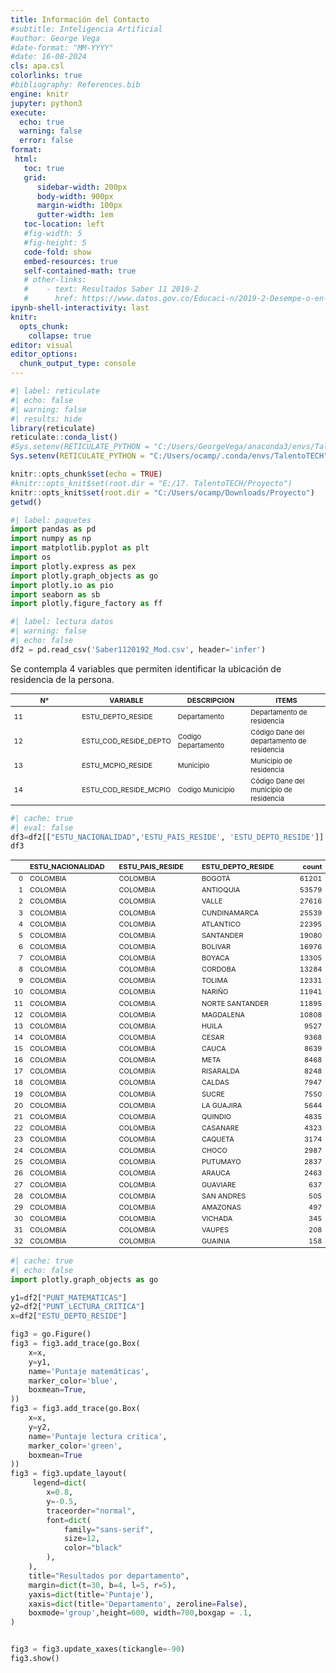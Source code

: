 ```yaml
---
title: Información del Contacto
#subtitle: Inteligencia Artificial
#author: George Vega
#date-format: "MM-YYYY"
#date: 16-08-2024
cls: apa.csl
colorlinks: true
#bibliography: References.bib
engine: knitr
jupyter: python3
execute:
  echo: true
  warning: false
  error: false
format:
 html:
   toc: true
   grid:
      sidebar-width: 200px
      body-width: 900px
      margin-width: 100px
      gutter-width: 1em
   toc-location: left
   #fig-width: 5
   #fig-height: 5
   code-fold: show
   embed-resources: true
   self-contained-math: true
   # other-links:
   #    - text: Resultados Saber 11 2019-2
   #      href: https://www.datos.gov.co/Educaci-n/2019-2-Desempe-o-en-Matem-ticas-de-los-estudiantes/3qm6-df8e
ipynb-shell-interactivity: last
knitr:
  opts_chunk: 
    collapse: true
editor: visual
editor_options: 
  chunk_output_type: console
---
```


```{=html}
<style scoped>
table {
  font-size: 11px;

}
</style>
```
```r
#| label: reticulate
#| echo: false
#| warning: false
#| results: hide
library(reticulate)
reticulate::conda_list()
#Sys.setenv(RETICULATE_PYTHON = "C:/Users/GeorgeVega/anaconda3/envs/TalentoTECH")
Sys.setenv(RETICULATE_PYTHON = "C:/Users/ocamp/.conda/envs/TalentoTECH")
```

```r
knitr::opts_chunk$set(echo = TRUE)
#knitr::opts_knit$set(root.dir = "E:/17. TalentoTECH/Proyecto")
knitr::opts_knit$set(root.dir = "C:/Users/ocamp/Downloads/Proyecto")
getwd()
```

```python
#| label: paquetes
import pandas as pd
import numpy as np
import matplotlib.pyplot as plt
import os
import plotly.express as pex
import plotly.graph_objects as go
import plotly.io as pio
import seaborn as sb
import plotly.figure_factory as ff
```

```python
#| label: lectura datos
#| warning: false
#| echo: false
df2 = pd.read_csv('Saber1120192_Mod.csv', header='infer')
```

Se contempla 4 variables que permiten identificar la ubicación de residencia de la persona.

| N°  | VARIABLE              | DESCRIPCION         | ITEMS                                      |
|------------------|------------------|------------------|-------------------|
| 11  | ESTU_DEPTO_RESIDE     | Departamento        | Departamento de residencia                 |
| 12  | ESTU_COD_RESIDE_DEPTO | Codigo Departamento | Código Dane del departamento de residencia |
| 13  | ESTU_MCPIO_RESIDE     | Municipio           | Municipio de residencia                    |
| 14  | ESTU_COD_RESIDE_MCPIO | Codigo Municipio    | Código Dane del municipio de residencia    |

```python
#| cache: true
#| eval: false
df3=df2[["ESTU_NACIONALIDAD",'ESTU_PAIS_RESIDE', 'ESTU_DEPTO_RESIDE']].value_counts().reset_index()
df3
```

|    | ESTU_NACIONALIDAD   | ESTU_PAIS_RESIDE   | ESTU_DEPTO_RESIDE   |   count |
|---:|:--------------------|:-------------------|:--------------------|--------:|
|  0 | COLOMBIA            | COLOMBIA           | BOGOTÁ              |   61201 |
|  1 | COLOMBIA            | COLOMBIA           | ANTIOQUIA           |   53579 |
|  2 | COLOMBIA            | COLOMBIA           | VALLE               |   27616 |
|  3 | COLOMBIA            | COLOMBIA           | CUNDINAMARCA        |   25539 |
|  4 | COLOMBIA            | COLOMBIA           | ATLANTICO           |   22395 |
|  5 | COLOMBIA            | COLOMBIA           | SANTANDER           |   19080 |
|  6 | COLOMBIA            | COLOMBIA           | BOLIVAR             |   16976 |
|  7 | COLOMBIA            | COLOMBIA           | BOYACA              |   13305 |
|  8 | COLOMBIA            | COLOMBIA           | CORDOBA             |   13284 |
|  9 | COLOMBIA            | COLOMBIA           | TOLIMA              |   12331 |
| 10 | COLOMBIA            | COLOMBIA           | NARIÑO              |   11941 |
| 11 | COLOMBIA            | COLOMBIA           | NORTE SANTANDER     |   11895 |
| 12 | COLOMBIA            | COLOMBIA           | MAGDALENA           |   10808 |
| 13 | COLOMBIA            | COLOMBIA           | HUILA               |    9527 |
| 14 | COLOMBIA            | COLOMBIA           | CESAR               |    9368 |
| 15 | COLOMBIA            | COLOMBIA           | CAUCA               |    8639 |
| 16 | COLOMBIA            | COLOMBIA           | META                |    8468 |
| 17 | COLOMBIA            | COLOMBIA           | RISARALDA           |    8248 |
| 18 | COLOMBIA            | COLOMBIA           | CALDAS              |    7947 |
| 19 | COLOMBIA            | COLOMBIA           | SUCRE               |    7550 |
| 20 | COLOMBIA            | COLOMBIA           | LA GUAJIRA          |    5644 |
| 21 | COLOMBIA            | COLOMBIA           | QUINDIO             |    4835 |
| 22 | COLOMBIA            | COLOMBIA           | CASANARE            |    4323 |
| 23 | COLOMBIA            | COLOMBIA           | CAQUETA             |    3174 |
| 24 | COLOMBIA            | COLOMBIA           | CHOCO               |    2987 |
| 25 | COLOMBIA            | COLOMBIA           | PUTUMAYO            |    2837 |
| 26 | COLOMBIA            | COLOMBIA           | ARAUCA              |    2463 |
| 27 | COLOMBIA            | COLOMBIA           | GUAVIARE            |     637 |
| 28 | COLOMBIA            | COLOMBIA           | SAN ANDRES          |     505 |
| 29 | COLOMBIA            | COLOMBIA           | AMAZONAS            |     497 |
| 30 | COLOMBIA            | COLOMBIA           | VICHADA             |     345 |
| 31 | COLOMBIA            | COLOMBIA           | VAUPES              |     208 |
| 32 | COLOMBIA            | COLOMBIA           | GUAINIA             |     158 |

```python
#| cache: true
#| echo: false
import plotly.graph_objects as go

y1=df2["PUNT_MATEMATICAS"]
y2=df2["PUNT_LECTURA_CRITICA"]
x=df2["ESTU_DEPTO_RESIDE"]

fig3 = go.Figure()
fig3 = fig3.add_trace(go.Box(
    x=x,
    y=y1,
    name='Puntaje matemáticas',
    marker_color='blue',
    boxmean=True,
))
fig3 = fig3.add_trace(go.Box(
    x=x,
    y=y2,
    name='Puntaje lectura critica',
    marker_color='green',
    boxmean=True
))
fig3 = fig3.update_layout(
     legend=dict(
        x=0.8,
        y=-0.5,
        traceorder="normal",
        font=dict(
            family="sans-serif",
            size=12,
            color="black"
        ),
    ),
    title="Resultados por departamento",
    margin=dict(t=30, b=4, l=5, r=5),
    yaxis=dict(title='Puntaje'),
    xaxis=dict(title='Departamento', zeroline=False),
    boxmode='group',height=600, width=700,boxgap = .1,
)


fig3 = fig3.update_xaxes(tickangle=-90)
fig3.show()
```
